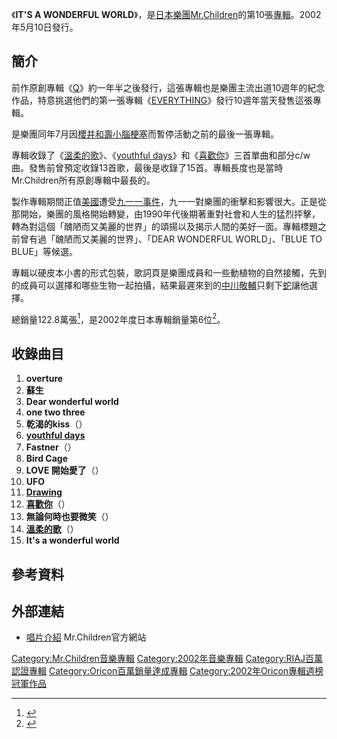 {{Infobox Album
| Name           = IT'S A WONDERFUL WORLD
| Type           = 專輯
| Artist         = [[Mr.Children|Mr.Children]]
| Released       = 2002年5月10日
| Recorded       =
| Genre          = [[J-POP|J-POP]]
| Length         = 69分29秒
| Label          = [[TOY'S_FACTORY|TOY'S FACTORY]]
| Producer       = [[小林武史|小林武史]]
| Reviews        =
| Chart position = * 週間最高排行第1位（[[Oricon公信榜|Oricon]]）
* 2002年5月度月間排行第2位（[[Oricon公信榜|Oricon]]）
* 2002年度年間排行第6位（[[Oricon公信榜|Oricon]]）
| Certification  = Million（[[日本唱片協會|日本唱片協會]]）
| Last album     = [[Mr.Children_1996-2000|Mr.Children 1996-2000]]<br />（2001年）
| This album     = '''IT'S A WONDERFUL WORLD'''<br />（2002年）
| Next album     = [[至福之音|至福之音]]<br />（2004年）
| Misc           = {{Singles
 | Name          = IT'S A WONDERFUL WORLD
 | Type          = 錄音室專輯
 | Single 1      = [[溫柔的歌|溫柔的歌]]
 | Single 1 date = 2001年8月22日
 | Single 2      = [[youthful_days|youthful days]]
 | Single 2 date = 2001年11月7日
 | Single 3      = [[喜歡你_(Mr.Children單曲)|喜歡你]]
 | Single 3 date = 2002年1月1日
  }}
}}
《'''IT'S A WONDERFUL WORLD'''》，是[[日本|日本]][[樂團|樂團]][[Mr.Children|Mr.Children]]的第10張[[錄音室專輯|專輯]]。2002年5月10日發行。

==簡介==
前作原創專輯《[[Q_(專輯))|Q]]》約一年半之後發行，這張專輯也是樂團主流出道10週年的紀念作品，特意挑選他們的第一張專輯《[[EVERYTHING_(Mr.Children專輯)|EVERYTHING]]》發行10週年當天發售這張專輯。

是樂團同年7月因[[櫻井和壽|櫻井和壽]][[中風|小腦梗塞]]而暫停活動之前的最後一張專輯。

專輯收錄了《[[溫柔的歌|溫柔的歌]]》、《[[youthful_days|youthful days]]》和《[[喜歡你_(Mr.Children單曲)|喜歡你]]》三首單曲和部分c/w曲。發售前曾預定收錄13首歌，最後是收錄了15首。專輯長度也是當時Mr.Children所有原創專輯中最長的。

製作專輯期間正值[[美國|美國]]遭受[[九一一事件|九一一事件]]，九一一對樂團的衝擊和影響很大。正是從那開始，樂團的風格開始轉變，由1990年代後期著重對社會和人生的猛烈抨擊，轉為對這個「醜陋而又美麗的世界」的頌揚以及揭示人間的美好一面。專輯標題之前曾有過「醜陋而又美麗的世界」、「DEAR WONDERFUL WORLD」、「BLUE TO BLUE」等候選。

專輯以硬皮本小書的形式包裝，歌詞頁是樂團成員和一些動植物的自然接觸，先到的成員可以選擇和哪些生物一起拍攝，結果最遲來到的[[中川敬輔|中川敬輔]]只剩下[[蛇|蛇]]讓他選擇。

總銷量122.8萬張<ref>{{Cite web |url=http://www.musictvprogram.com/corner-ranking-album.html |script-title=ja:歴代アルバムランキング |access-date=2010-10-25 |archive-url=https://web.archive.org/web/20120103001458/http://www.musictvprogram.com/corner-ranking-album.html |archive-date=2012-01-03 |dead-url=yes }}</ref>，是2002年度日本專輯銷量第6位<ref>{{Cite web |url=http://www.musictvprogram.com/corner-ranking-2002.html |script-title=ja:2002年間アルバムランキング TOP50 |access-date=2010-10-25 |archive-url=https://web.archive.org/web/20070517200122/http://www.musictvprogram.com/corner-ranking-2002.html |archive-date=2007-05-17 |dead-url=yes }}</ref>。

==收錄曲目==
# '''overture'''
# '''蘇生'''
# '''Dear wonderful world'''
# '''one two three'''
# '''乾渴的kiss'''（{{lang|ja|渇いたkiss}}）
# '''[[youthful_days|youthful days]]'''
# '''Fastner'''（{{lang|ja|ファスナー}}）
# '''Bird Cage'''
# '''LOVE 開始愛了'''（{{lang|ja|LOVE はじめました}}）
# '''UFO'''
# '''[[youthful_days|Drawing]]'''
# '''[[喜歡你_(Mr.Children單曲)|喜歡你]]'''（{{lang|ja|君が好き}}）
# '''無論何時也要微笑'''（{{lang|ja|いつでも微笑みを}}）
# '''[[溫柔的歌|溫柔的歌]]'''（{{lang|ja|優しい歌}}）
# '''It's a wonderful world '''

==參考資料==
{{reflist}}

==外部連結==
*[http://www.mrchildren.jp/disco/album/album12.html 唱片介紹]{{Wayback|url=http://www.mrchildren.jp/disco/album/album12.html |date=20101203094815 }} Mr.Children官方網站

{{Mr.Children}}

{{DEFAULTSORT:It's a Wonderful World}}
[[Category:Mr.Children音樂專輯|Category:Mr.Children音樂專輯]]
[[Category:2002年音樂專輯|Category:2002年音樂專輯]]
[[Category:RIAJ百萬認證專輯|Category:RIAJ百萬認證專輯]]
[[Category:Oricon百萬銷量達成專輯|Category:Oricon百萬銷量達成專輯]]
[[Category:2002年Oricon專輯週榜冠軍作品|Category:2002年Oricon專輯週榜冠軍作品]]